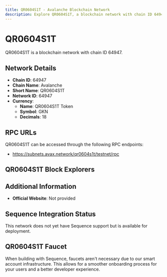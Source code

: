 ```yaml
--- 
title: QR0604S1T - Avalanche Blockchain Network
description: Explore QR0604S1T, a blockchain network with chain ID 64947. Learn about its native currency, QR0604S1T Token, and how to interact with the network.
---
```


# QR0604S1T

QR0604S1T is a blockchain network with chain ID 64947.

## Network Details

- **Chain ID**: 64947
- **Chain Name**: Avalanche
- **Short Name**: QR0604S1T
- **Network ID**: 64947
- **Currency**: 
  - **Name**: QR0604S1T Token
  - **Symbol**: GKN
  - **Decimals**: 18

## RPC URLs

QR0604S1T can be accessed through the following RPC endpoints:

- https://subnets.avax.network/qr0604s1t/testnet/rpc

## QR0604S1T Block Explorers



## Additional Information

- **Official Website**: Not provided

## Sequence Integration Status

This network does not yet have Sequence support but is available for deployment.

## QR0604S1T Faucet

When building with Sequence, faucets aren't necessary due to our smart account infrastructure. This allows for a smoother onboarding process for your users and a better developer experience.

